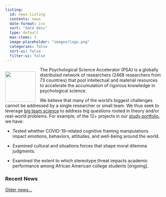 ```yaml
---
listing:
  id: news-listing
  contents: news
  date-format: iso
  sort: "date desc"
  type: default
  max-items: 3
  image-placeholder: "images/logo.png"
  categories: false
  sort-ui: false
  filter-ui: false
---
```


<img src="images/logo.png" style="float:left; padding: 1em 1em 0 0; width: 7em; min-width: 50px;"/>

The Psychological Science Accelerator (PSA) is a globally distributed network of researchers (2468 researchers from 73 countries) that pool intellectual and material resources to accelerate the accumulation of rigorous knowledge in psychological science.

We believe that many of the world's biggest challenges cannot be addressed by a single researcher or small team. We thus seek to leverage [big team science](https://www.nature.com/articles/d41586-022-00150-2) to address big questions rooted in theory and/or real-world problems. For example, of the 12+ projects in our [study portfolio](projects.html), we have:

-   Tested whether COVID-19-related cognitive framing manipulations impact emotions, behaviors, attitudes, and well-being around the world.

-   Examined cultural and situations forces that shape moral dilemma judgments.

-   Examined the extent to which stereotype threat impacts academic performance among African American college students [ongoing].

### Recent News

::: {#news-listing}
:::

[Older news...](news.html)